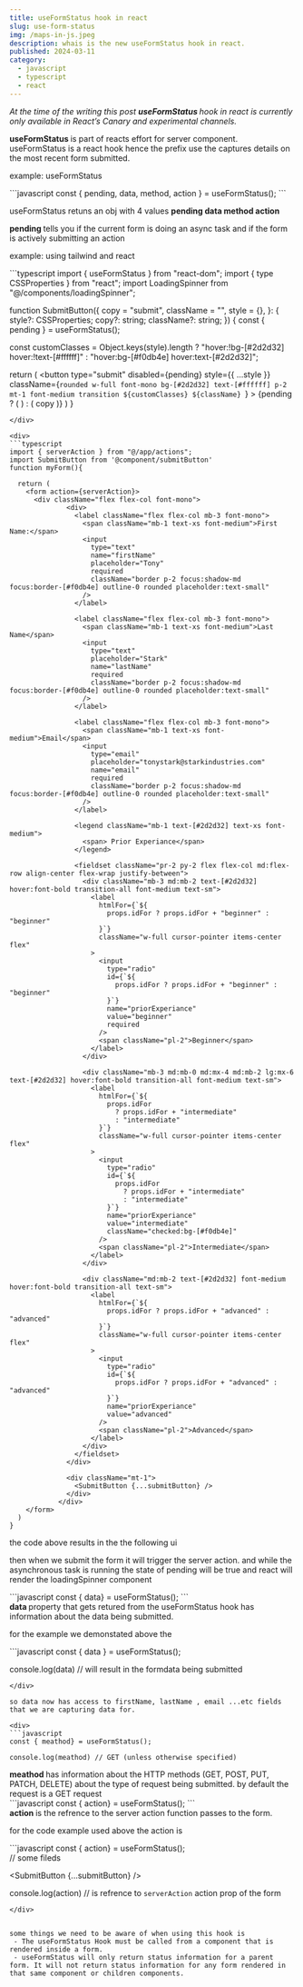 ```yaml
---
title: useFormStatus hook in react
slug: use-form-status
img: /maps-in-js.jpeg
description: whais is the new useFormStatus hook in react.
published: 2024-03-11
category: 
  - javascript
  - typescript
  - react
---
```


<em> 
At the time of the writing this post <strong> useFormStatus </strong> hook in react is currently only available in React’s Canary and experimental channels.
</em>

<strong> useFormStatus </strong> is part of reacts effort for server component. useFormStatus is a react hook hence the prefix use the captures details on the most recent form submitted.

<Span> example: useFormStatus</Span>
<div>
```javascript
const { pending, data, method, action } = useFormStatus();
```
</div>

useFormStatus retuns an obj with 4 values <strong> pending </strong> <strong> data </strong> <strong> method </strong> <strong> action </strong>

<strong> pending </strong> tells you if the current form is doing an async task and if the form is actively submitting an action

<Span> example: using tailwind and react</Span>
<div>
```typescript
import { useFormStatus } from "react-dom";
import { type CSSProperties } from "react";
import LoadingSpinner from "@/components/loadingSpinner";

function SubmitButton({
  copy = "submit",
  className = "",
  style = {},
}: {
  style?: CSSProperties;
  copy?: string;
  className?: string;
}) {
  const { pending } = useFormStatus();

  const customClasses = Object.keys(style).length
    ? "hover:!bg-[#2d2d32] hover:!text-[#ffffff]"
    : "hover:bg-[#f0db4e] hover:text-[#2d2d32]";

  return (
    <button
      type="submit"
      disabled={pending}
      style={{ ...style }}
      className={`rounded w-full font-mono bg-[#2d2d32] text-[#ffffff] p-2 mt-1 font-medium transition ${customClasses} ${className} `}
    >
      {pending ? (
        <span className="w-full flex items-center justify-center">
          <LoadingSpinner />
        </span>
      ) : (
        copy
      )}
    </button>
  )
}
```
</div>

<div>
```typescript
import { serverAction } from "@/app/actions";
import SubmitButton from '@component/submitButton'
function myForm(){

  return (
    <form action={serverAction}>
      <div className="flex flex-col font-mono">
              <div>
                <label className="flex flex-col mb-3 font-mono">
                  <span className="mb-1 text-xs font-medium">First Name:</span>
                  <input
                    type="text"
                    name="firstName"
                    placeholder="Tony"
                    required
                    className="border p-2 focus:shadow-md focus:border-[#f0db4e] outline-0 rounded placeholder:text-small"
                  />
                </label>

                <label className="flex flex-col mb-3 font-mono">
                  <span className="mb-1 text-xs font-medium">Last Name</span>
                  <input
                    type="text"
                    placeholder="Stark"
                    name="lastName"
                    required
                    className="border p-2 focus:shadow-md focus:border-[#f0db4e] outline-0 rounded placeholder:text-small"
                  />
                </label>

                <label className="flex flex-col mb-3 font-mono">
                  <span className="mb-1 text-xs font-medium">Email</span>
                  <input
                    type="email"
                    placeholder="tonystark@starkindustries.com"
                    name="email"
                    required
                    className="border p-2 focus:shadow-md focus:border-[#f0db4e] outline-0 rounded placeholder:text-small"
                  />
                </label>

                <legend className="mb-1 text-[#2d2d32] text-xs font-medium">
                  <span> Prior Experiance</span>
                </legend>

                <fieldset className="pr-2 py-2 flex flex-col md:flex-row align-center flex-wrap justify-between">
                  <div className="mb-3 md:mb-2 text-[#2d2d32] hover:font-bold transition-all font-medium text-sm">
                    <label
                      htmlFor={`${
                        props.idFor ? props.idFor + "beginner" : "beginner"
                      }`}
                      className="w-full cursor-pointer items-center flex"
                    >
                      <input
                        type="radio"
                        id={`${
                          props.idFor ? props.idFor + "beginner" : "beginner"
                        }`}
                        name="priorExperiance"
                        value="beginner"
                        required
                      />
                      <span className="pl-2">Beginner</span>
                    </label>
                  </div>

                  <div className="mb-3 md:mb-0 md:mx-4 md:mb-2 lg:mx-6 text-[#2d2d32] hover:font-bold transition-all font-medium text-sm">
                    <label
                      htmlFor={`${
                        props.idFor
                          ? props.idFor + "intermediate"
                          : "intermediate"
                      }`}
                      className="w-full cursor-pointer items-center flex"
                    >
                      <input
                        type="radio"
                        id={`${
                          props.idFor
                            ? props.idFor + "intermediate"
                            : "intermediate"
                        }`}
                        name="priorExperiance"
                        value="intermediate"
                        className="checked:bg-[#f0db4e]"
                      />
                      <span className="pl-2">Intermediate</span>
                    </label>
                  </div>

                  <div className="md:mb-2 text-[#2d2d32] font-medium hover:font-bold transition-all text-sm">
                    <label
                      htmlFor={`${
                        props.idFor ? props.idFor + "advanced" : "advanced"
                      }`}
                      className="w-full cursor-pointer items-center flex"
                    >
                      <input
                        type="radio"
                        id={`${
                          props.idFor ? props.idFor + "advanced" : "advanced"
                        }`}
                        name="priorExperiance"
                        value="advanced"
                      />
                      <span className="pl-2">Advanced</span>
                    </label>
                  </div>
                </fieldset>
              </div>

              <div className="mt-1">
                <SubmitButton {...submitButton} />
              </div>
            </div>
    </form>
  )
}
```
</div>

the code above results in the the following ui

<RenderUIResult src='use-form-status-form' />

then when we submit the form it will trigger the server action. and while the asynchronous task is running the state of pending will be true
and react will render the loadingSpinner component 

<RenderUIResult src='use-form-status-form-loading' />


<div>
```javascript
const { data} = useFormStatus();
```
</div>
<strong> data </strong> property that gets retured from the useFormStatus hook has information about the data being submitted. 

for the example we demonstated above the

<div>
```javascript
const { data } = useFormStatus();

console.log(data) //  will result in the formdata being submitted
```
</div>

so data now has access to firstName, lastName , email ...etc fields that we are capturing data for.

<div>
```javascript
const { meathod} = useFormStatus();

console.log(meathod) // GET (unless otherwise specified)
```
</div>
<strong> meathod </strong> has information about the HTTP methods (GET, POST, PUT, PATCH, DELETE) about the type of request being submitted. by default the request is a GET request








<div>
```javascript
const { action} = useFormStatus();
```
</div>
<strong> action </strong> is the refrence to the server action function passes to the form.

for the code example used above the action is 

<div>
```javascript
const { action} = useFormStatus();

<form action={serverAction}>
// some fileds 

<SubmitButton {...submitButton} />
</form>

console.log(action) // is refrence to `serverAction`  action prop of the form
```
</div>


some things we need to be aware of when using this hook is 
 - The useFormStatus Hook must be called from a component that is rendered inside a form.
 - useFormStatus will only return status information for a parent form. It will not return status information for any form rendered in that same component or children components.



